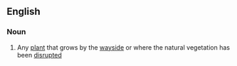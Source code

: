 ==English==

===Noun===
{{en-noun}}

# Any [[plant]] that grows by the [[wayside]] or where the natural vegetation has been [[disrupted]]